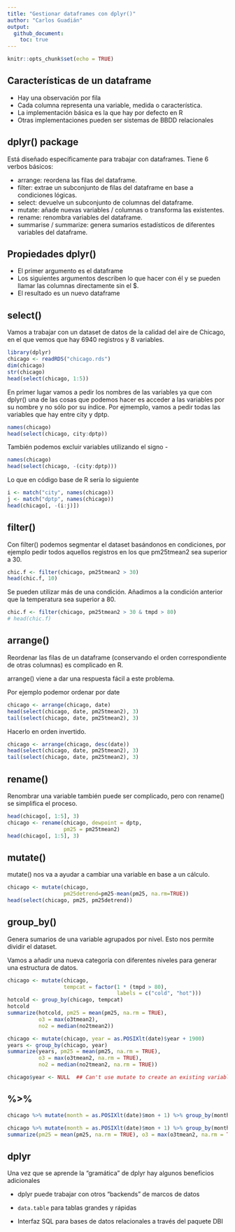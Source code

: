 ```yaml
---
title: "Gestionar dataframes con dplyr()"
author: "Carlos Guadián"
output: 
  github_document:
    toc: true
---
```


```r
knitr::opts_chunk$set(echo = TRUE)
```

## Características de un dataframe

- Hay una observación por fila
- Cada columna representa una variable, medida o característica.
- La implementación básica es la que hay por defecto en R
- Otras implementaciones pueden ser sistemas de BBDD relacionales

## dplyr() package
Está diseñado específicamente para trabajar con dataframes. Tiene 6 verbos básicos:

- arrange: reordena las filas del dataframe.
- filter: extrae un subconjunto de filas del dataframe en base a condiciones lógicas.
- select: devuelve un subconjunto de columnas del dataframe.
- mutate: añade nuevas variables / columnas o transforma las existentes.
- rename: renombra variables del dataframe.
- summarise / summarize: genera sumarios estadísticos de diferentes variables del dataframe.

## Propiedades dplyr() 

- El primer argumento es el dataframe
- Los siguientes argumentos describen lo que hacer con él y se pueden llamar las columnas directamente sin el $.
- El resultado es un nuevo dataframe

## select()
Vamos a trabajar con un dataset de datos de la calidad del aire de Chicago, en el que vemos que hay 6940 registros y 8 variables.
```r
library(dplyr)
chicago <- readRDS("chicago.rds")
dim(chicago)
str(chicago)
head(select(chicago, 1:5))
```

En primer lugar vamos a pedir los nombres de las variables ya que con dplyr() una de las cosas que podemos hacer es acceder a las variables por su nombre y no sólo por su índice. Por ejmemplo, vamos a pedir todas las variables que hay entre city y dptp.
```r
names(chicago)
head(select(chicago, city:dptp))
```

También podemos excluir variables utilizando el signo -
```r
names(chicago)
head(select(chicago, -(city:dptp)))
```

Lo que en código base de R sería lo siguiente
```r
i <- match("city", names(chicago))
j <- match("dptp", names(chicago))
head(chicago[, -(i:j)])
```

## filter()
Con filter() podemos segmentar el dataset basándonos en condiciones, por ejemplo pedir todos aquellos registros en los que pm25tmean2 sea superior a 30.
```r
chic.f <- filter(chicago, pm25tmean2 > 30)
head(chic.f, 10)
```

Se pueden utilizar más de una condición. Añadimos a la condición anterior que la temperatura sea superior a 80.
```r
chic.f <- filter(chicago, pm25tmean2 > 30 & tmpd > 80)
# head(chic.f)
```

## arrange()
Reordenar las filas de un dataframe (conservando el orden correspondiente de otras columnas) es complicado en R.

arrange() viene a dar una respuesta fácil a este problema.

Por ejemplo podemor ordenar por date
```r
chicago <- arrange(chicago, date)
head(select(chicago, date, pm25tmean2), 3)
tail(select(chicago, date, pm25tmean2), 3)
```

Hacerlo en orden invertido.
```r
chicago <- arrange(chicago, desc(date))
head(select(chicago, date, pm25tmean2), 3)
tail(select(chicago, date, pm25tmean2), 3)
```


## rename()
Renombrar una variable también puede ser complicado, pero con rename() se simplifica el proceso. 
```r
head(chicago[, 1:5], 3)
chicago <- rename(chicago, dewpoint = dptp, 
                  pm25 = pm25tmean2)
head(chicago[, 1:5], 3)
```


## mutate()
mutate() nos va a ayudar a cambiar una variable en base a un cálculo.
```r
chicago <- mutate(chicago, 
                  pm25detrend=pm25-mean(pm25, na.rm=TRUE))
head(select(chicago, pm25, pm25detrend))
```

## group_by()
Genera sumarios de una variable agrupados por nivel. Esto nos permite dividir el dataset.

Vamos a añadir una nueva categoría con diferentes niveles para generar una estructura de datos.
```r
chicago <- mutate(chicago, 
                  tempcat = factor(1 * (tmpd > 80), 
                                   labels = c("cold", "hot")))
hotcold <- group_by(chicago, tempcat)
hotcold
summarize(hotcold, pm25 = mean(pm25, na.rm = TRUE), 
          o3 = max(o3tmean2), 
          no2 = median(no2tmean2))
```


```r
chicago <- mutate(chicago, year = as.POSIXlt(date)$year + 1900)
years <- group_by(chicago, year)
summarize(years, pm25 = mean(pm25, na.rm = TRUE), 
          o3 = max(o3tmean2, na.rm = TRUE), 
          no2 = median(no2tmean2, na.rm = TRUE))
```

```r
chicago$year <- NULL  ## Can't use mutate to create an existing variable
```


## %>%

```r
chicago %>% mutate(month = as.POSIXlt(date)$mon + 1) %>% group_by(month) %>% summarize(pm25 = mean(pm25, na.rm = TRUE), o3 = max(o3tmean2, na.rm = TRUE), no2 = median(no2tmean2, na.rm = TRUE))
```

```r
chicago %>% mutate(month = as.POSIXlt(date)$mon + 1) %>% group_by(month) %>% 
summarize(pm25 = mean(pm25, na.rm = TRUE), o3 = max(o3tmean2, na.rm = TRUE), no2 = median(no2tmean2, na.rm = TRUE))
```


## dplyr

Una vez que se aprende la "gramática" de dplyr hay algunos beneficios adicionales

* dplyr puede trabajar con otros "backends" de marcos de datos

* `data.table` para tablas grandes y rápidas

* Interfaz SQL para bases de datos relacionales a través del paquete DBI

